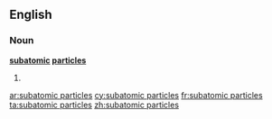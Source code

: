 ==English==
===Noun===
'''[[subatomic]] [[particles]]'''

# {{plural of|subatomic particle}}

[[ar:subatomic particles]]
[[cy:subatomic particles]]
[[fr:subatomic particles]]
[[ta:subatomic particles]]
[[zh:subatomic particles]]